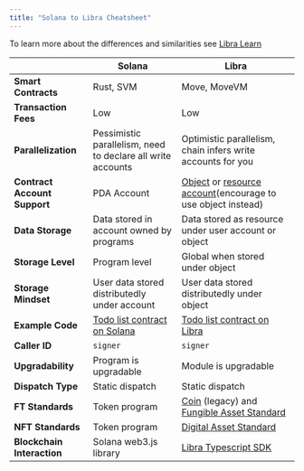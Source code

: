 ```yaml
---
title: "Solana to Libra Cheatsheet"
---
```


To learn more about the differences and similarities see [Libra Learn](https://learn.libra2labs.com/en/tutorials/solana-to-libra2-guide/cheat-sheet?workshop=solana-to-libra2)

|                              | Solana                                                                                                             | Libra                                                                                                                                     |
| ---------------------------- | ------------------------------------------------------------------------------------------------------------------ | ----------------------------------------------------------------------------------------------------------------------------------------- |
| **Smart Contracts**          | Rust, SVM                                                                                                          | Move, MoveVM                                                                                                                              |
| **Transaction Fees**         | Low                                                                                                                | Low                                                                                                                                       |
| **Parallelization**          | Pessimistic parallelism, need to declare all write accounts                                                        | Optimistic parallelism, chain infers write accounts for you                                                                               |
| **Contract Account Support** | PDA Account                                                                                                        | [Object](/build/smart-contracts/objects) or [resource account](/build/smart-contracts/resource-accounts)(encourage to use object instead) |
| **Data Storage**             | Data stored in account owned by programs                                                                           | Data stored as resource under user account or object                                                                                      |
| **Storage Level**            | Program level                                                                                                      | Global when stored under object                                                                                                           |
| **Storage Mindset**          | User data stored distributedly under account                                                                       | User data stored distributedly under object                                                                                               |
| **Example Code**             | [Todo list contract on Solana](https://github.com/libra2org/move-by-examples/tree/main/advanced-todo-list/solana) | [Todo list contract on Libra](https://github.com/libra2org/move-by-examples/tree/main/advanced-todo-list/libra2)                          |
| **Caller ID**                | `signer`                                                                                                           | `signer`                                                                                                                                  |
| **Upgradability**            | Program is upgradable                                                                                              | Module is upgradable                                                                                                                      |
| **Dispatch Type**            | Static dispatch                                                                                                    | Static dispatch                                                                                                                           |
| **FT Standards**             | Token program                                                                                                      | [Coin](/build/smart-contracts/libra2-coin) (legacy) and [Fungible Asset Standard](/build/smart-contracts/fungible-asset)                   |
| **NFT Standards**            | Token program                                                                                                      | [Digital Asset Standard](/build/smart-contracts/digital-asset)                                                                            |
| **Blockchain Interaction**   | Solana web3.js library                                                                                             | [Libra Typescript SDK](/build/sdks/ts-sdk)                                                                                                |
